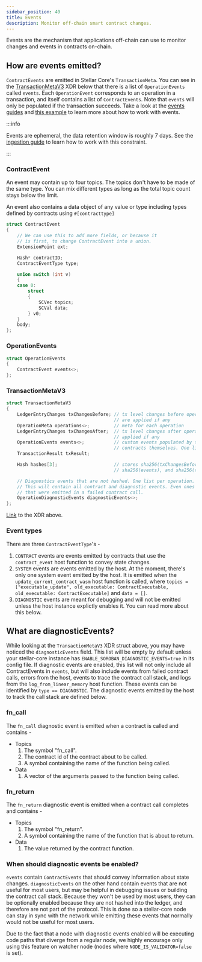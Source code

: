 ```yaml
---
sidebar_position: 40
title: Events
description: Monitor off-chain smart contract changes.
---
```


<head>
  <title>Monitor off-chain smart contract changes.</title>
  <meta charSet="utf-8" />
  <meta
    property="og:title"
    content="Monitor off-chain smart contract changes."
  />
  <meta
    property="og:description"
    content="Learn about the mechanism that off-chain applications can use to monitor changes and events in smart contracts that are on-chain."
  />
</head>

Events are the mechanism that applications off-chain can use to monitor changes and events in contracts on-chain.

## How are events emitted?

`ContractEvents` are emitted in Stellar Core's `TransactionMeta`. You can see in the [TransactionMetaV3] XDR below that there is a list of `OperationEvents` called `events`. Each `OperationEvent` corresponds to an operation in a transaction, and itself contains a list of `ContractEvents`. Note that `events` will only be populated if the transaction succeeds. Take a look at the [events guides](../../../build/guides/events/README.mdx) and [this example](../../../build/smart-contracts/example-contracts/events.mdx) to learn more about how to work with events.

:::info

Events are ephemeral, the data retention window is roughly 7 days. See the [ingestion guide](../../../build/guides/events/ingest.mdx) to learn how to work with this constraint.

:::

[transactionmetav3]: #transactionmetav3

### ContractEvent

An event may contain up to four topics. The topics don't have to be made of the same type. You can mix different types as long as the total topic count stays below the limit.

An event also contains a data object of any value or type including types defined by contracts using `#[contracttype]`

```cpp
struct ContractEvent
{
    // We can use this to add more fields, or because it
    // is first, to change ContractEvent into a union.
    ExtensionPoint ext;

    Hash* contractID;
    ContractEventType type;

    union switch (int v)
    {
    case 0:
        struct
        {
            SCVec topics;
            SCVal data;
        } v0;
    }
    body;
};
```

### OperationEvents

```cpp
struct OperationEvents
{
    ContractEvent events<>;
};
```

### TransactionMetaV3

```cpp
struct TransactionMetaV3
{
    LedgerEntryChanges txChangesBefore; // tx level changes before operations
                                        // are applied if any
    OperationMeta operations<>;         // meta for each operation
    LedgerEntryChanges txChangesAfter;  // tx level changes after operations are
                                        // applied if any
    OperationEvents events<>;           // custom events populated by the
                                        // contracts themselves. One list per operation.
    TransactionResult txResult;

    Hash hashes[3];                     // stores sha256(txChangesBefore, operations, txChangesAfter),
                                        // sha256(events), and sha256(txResult)

    // Diagnostics events that are not hashed. One list per operation.
    // This will contain all contract and diagnostic events. Even ones
    // that were emitted in a failed contract call.
    OperationDiagnosticEvents diagnosticEvents<>;
};
```

[Link](https://github.com/stellar/stellar-xdr/blob/eab1622f18b8101aa0cea76361c08beaeaa8d715/Stellar-ledger.x#L444) to the XDR above.

### Event types

There are three `ContractEventType`'s -

1. `CONTRACT` events are events emitted by contracts that use the `contract_event` host function to convey state changes.
2. `SYSTEM` events are events emitted by the host. At the moment, there's only one system event emitted by the host. It is emitted when the `update_current_contract_wasm` host function is called, where `topics = ["executable_update", old_executable: ContractExecutable, old_executable: ContractExecutable]` and `data = []`.
3. `DIAGNOSTIC` events are meant for debugging and will not be emitted unless the host instance explictly enables it. You can read more about this below.

## What are diagnosticEvents?

While looking at the `TransactionMetaV3` XDR struct above, you may have noticed the `diagnosticEvents` field. This list will be empty by default unless your stellar-core instance has `ENABLE_SOROBAN_DIAGNOSTIC_EVENTS=true` in its config file. If diagnostic events are enabled, this list will not only include all ContractEvents in `events`, but will also include events from failed contract calls, errors from the host, events to trace the contract call stack, and logs from the `log_from_linear_memory` host function. These events can be identified by `type == DIAGNOSTIC`. The diagnostic events emitted by the host to track the call stack are defined below.

### fn_call

The `fn_call` diagnostic event is emitted when a contract is called and contains -

- Topics
  1.  The symbol "fn_call".
  2.  The contract id of the contract about to be called.
  3.  A symbol containing the name of the function being called.
- Data
  1. A vector of the arguments passed to the function being called.

### fn_return

The `fn_return` diagnostic event is emitted when a contract call completes and contains -

- Topics
  1.  The symbol "fn_return".
  2.  A symbol containing the name of the function that is about to return.
- Data
  1. The value returned by the contract function.

### When should diagnostic events be enabled?

`events` contain `ContractEvents` that should convey information about state changes. `diagnosticEvents` on the other hand contain events that are not useful for most users, but may be helpful in debugging issues or building the contract call stack. Because they won't be used by most users, they can be optionally enabled because they are not hashed into the ledger, and therefore are not part of the protocol. This is done so a stellar-core node can stay in sync with the network while emitting these events that normally would not be useful for most users.

Due to the fact that a node with diagnostic events enabled will be executing code paths that diverge from a regular node, we highly encourage only using this feature on watcher node (nodes where `NODE_IS_VALIDATOR=false` is set).
